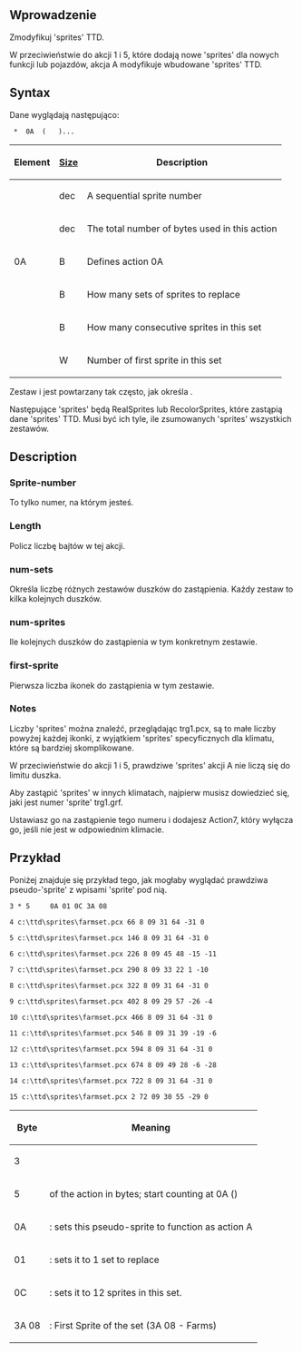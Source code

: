 
<!--[[Category:Artykuły w języku polskim/Pl]]-->
{{en/-}}<br>{{en/Ambox| text = w trakcie edycji.}}

== Wprowadzenie ==


Zmodyfikuj 'sprites' TTD.


W przeciwieństwie do akcji 1 i 5, które dodają nowe 'sprites' dla nowych funkcji lub pojazdów, akcja A modyfikuje wbudowane 'sprites' TTD.

== Syntax ==

Dane wyglądają następująco:

 <Sprite-number> * <Length> 0A <num-sets> ( <num-sprites> <first-sprite> )...

{|
!Element!![[en/GRFActionsDetailed|Size]]!!Description

|-
|<Sprite-number>||dec||A sequential sprite number

|-
|<length>||dec||The total number of bytes used in this action

|-
|0A||B||Defines action 0A

|-
|<num-sets>||B||How many sets of sprites to replace

|-
|<num-sprites>||B||How many consecutive sprites in this set

|-
|<first-sprite>||W||Number of first sprite in this set
|}

Zestaw <num-sprites> i <first-sprite> jest powtarzany tak często, jak określa <num-sprites> .

Następujące 'sprites' będą RealSprites lub RecolorSprites, które zastąpią dane 'sprites' TTD. Musi być ich tyle, ile zsumowanych 'sprites' wszystkich zestawów.

== Description ==

=== Sprite-number ===

To tylko numer, na którym jesteś.

=== Length ===

Policz liczbę bajtów w tej akcji.

=== num-sets ===

Określa liczbę różnych zestawów duszków do zastąpienia. Każdy zestaw to kilka kolejnych duszków.

=== num-sprites ===

Ile kolejnych duszków do zastąpienia w tym konkretnym zestawie.

=== first-sprite ===

Pierwsza liczba ikonek do zastąpienia w tym zestawie.

=== Notes ===

Liczby 'sprites' można znaleźć, przeglądając trg1.pcx, są to małe liczby powyżej każdej ikonki, z wyjątkiem 'sprites' specyficznych dla klimatu, które są bardziej skomplikowane.

W przeciwieństwie do akcji 1 i 5, prawdziwe 'sprites' akcji A nie liczą się do limitu duszka.

Aby zastąpić 'sprites' w innych klimatach, najpierw musisz dowiedzieć się, jaki jest numer 'sprite' trg1.grf.

Ustawiasz go na zastąpienie tego numeru i dodajesz Action7, który wyłącza go, jeśli nie jest w odpowiednim klimacie.

== Przykład ==

Poniżej znajduje się przykład tego, jak mogłaby wyglądać prawdziwa pseudo-'sprite' z wpisami 'sprite' pod nią.

<pre>3 * 5     0A 01 0C 3A 08

4 c:\ttd\sprites\farmset.pcx 66 8 09 31 64 -31 0

5 c:\ttd\sprites\farmset.pcx 146 8 09 31 64 -31 0

6 c:\ttd\sprites\farmset.pcx 226 8 09 45 48 -15 -11

7 c:\ttd\sprites\farmset.pcx 290 8 09 33 22 1 -10

8 c:\ttd\sprites\farmset.pcx 322 8 09 31 64 -31 0

9 c:\ttd\sprites\farmset.pcx 402 8 09 29 57 -26 -4

10 c:\ttd\sprites\farmset.pcx 466 8 09 31 64 -31 0

11 c:\ttd\sprites\farmset.pcx 546 8 09 31 39 -19 -6

12 c:\ttd\sprites\farmset.pcx 594 8 09 31 64 -31 0

13 c:\ttd\sprites\farmset.pcx 674 8 09 49 28 -6 -28

14 c:\ttd\sprites\farmset.pcx 722 8 09 31 64 -31 0

15 c:\ttd\sprites\farmset.pcx 2 72 09 30 55 -29 0</pre>

{|
!Byte!!Meaning

|-
|3||<sprite-number>

|-
|5||<length> of the action in bytes; start counting at 0A (<action>)

|-
|0A||<action>: sets this pseudo-sprite to function as action A

|-
|01||<num-sets>: sets it to 1 set to replace

|-
|0C||<num-sprites>: sets it to 12 sprites in this set.

|-
|3A 08||<first-sprite>: First Sprite of the set (3A 08 - Farms)
|}